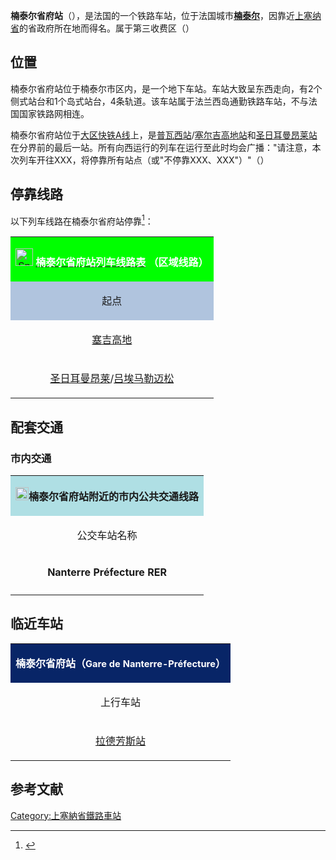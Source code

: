 {{Infobox station
| name          =<!-- 注释出：[[File:RATP.svg|32x32px]] -->楠泰尔省府站<br>{{lang|fr|Gare de Nanterre-Préfecture}} 
| type          = [[法国铁路|法国铁路]]
| image = File:Nanterre-Préfecture - Sortie Carillon 1.jpg
|image_caption = 楠泰尔省府站的进站口
| address       = {{FRA}}[[上塞纳省|上塞纳省]][[楠泰尔|楠泰尔]]
| latd          = 48
| latm          = 53
| lats          = 44
| latNS         = N
| longd         = 2
| longm         = 13
| longs         = 23
| longEW        = E
| operator = <!-- 注释出：[[File:RATP.svg|32x32px]] -->
| coordinates_display = yes
| iso_region    = FR
| line          = 
* [[大区快铁A线|大区快铁A线]]
| platform      = 3
| tracks        = 4
| elevation = 40米
| opened        = 1973年10月1日
| rebuilt =
| status = 使用中
| closed        = 
| passengers= 约467.4万人次<ref>{{Cite web|url=http://data.ratp.fr/explore/dataset/trafic-annuel-entrant-par-station-du-reseau-ferre-2015/table/?sort=-rang&q=nanterre|title=Trafic annuel entrant par station du réseau ferré 2015|accessdate=2016-11-06|author=RATP|date=|language=法语|publisher=RATP Open Data|archive-date=2016-11-06|archive-url=https://web.archive.org/web/20161106185626/http://data.ratp.fr/explore/dataset/trafic-annuel-entrant-par-station-du-reseau-ferre-2015/table/?sort=-rang&q=nanterre|dead-url=no}}</ref>
| pass_year= 2015年
| station_type = 客运车站
| connections = 
* [[RATP公交路网|巴黎城市公共交通]]
* [[file:Noctilie_logo.svg|51x51px]]
| route_map =
| map_locator   = 
| note =
}}

'''楠泰尔省府站'''（{{lang-fr|Gare de Nanterre-Préfecture}}），是法国的一个铁路车站，位于法国城市'''[[楠泰尔|楠泰尔]]'''，因靠近[[上塞纳省|上塞纳省]]的省政府所在地而得名。属于第三收费区（{{lang-fr|Zone 3}}）

==位置==

楠泰尔省府站位于楠泰尔市区内，是一个地下车站。车站大致呈东西走向，有2个侧式站台和1个岛式站台，4条轨道。该车站属于法兰西岛通勤铁路车站，不与法国国家铁路网相连。

楠泰尔省府站位于[[大区快铁A线|大区快铁A线]]上，是[[普瓦西站|普瓦西站]]/[[塞尔吉高地站|塞尔吉高地站]]和[[圣日耳曼昂莱站|圣日耳曼昂莱站]]在分界前的最后一站。所有向西运行的列车在运行至此时均会广播："请注意，本次列车开往XXX，将停靠所有站点（或"不停靠XXX、XXX"）"（{{lang-fr|Attention, Ce train est à direction de XXX, il desservira toutes les gares/il ne desservira pas XXX}}）

== 停靠线路 ==

{{动态列表|最后更新时间：2016年11月6日。本章节内容仅供参考，不排除因施工或罢工而引发的临时性变更。欢迎修正和补充}}

以下列车线路在楠泰尔省府站停靠<ref>{{Cite web|url=https://www.transilien.com/sites/default/files/atoms/files/plan_de_la_ligne_rer_a_pdf_-_330_ko.pdf|title=plan_de_la_ligne_rer_a_pdf_-_330_ko|accessdate=2016-11-06|author=SNCF|date=|language=法语|publisher=Transilien|archive-date=2016-11-06|archive-url=https://web.archive.org/web/20161106191212/https://www.transilien.com/sites/default/files/atoms/files/plan_de_la_ligne_rer_a_pdf_-_330_ko.pdf|dead-url=yes}}</ref>：

{| class="wikitable mw-collapsible"
|colspan="5" style="background:#00FF00" align="center" |[[File:Sncf-logo.svg|28x28px]] '''[https://www.horairetrain.net/horaires-a-nanterreprefecture.html <font color=#FFFFFF>楠泰尔省府站列车线路表</font>] {{Wayback|url=https://www.horairetrain.net/horaires-a-nanterreprefecture.html |date=20170718165910 }} <font color=#FFFFFF>（区域线路）</font>'''
|-
!style="background:#B0C4DE"|起点
!style="background:#B0C4DE"|上一站
!style="background:#B0C4DE"|线路
!style="background:#B0C4DE"|下一站
!style="background:#B0C4DE"|终点
|-
|[[塞尔吉高地站|塞吉高地]]
|[[乌邑-塞纳河畔采石场站|乌邑-塞纳河畔采石场站]]
| rowspan="2"|[[File:RER.svg|16x16px]][[File:Paris_RER_A_icon.svg|16x16px]]
|[[拉德芳斯站|拉德芳斯]]
|[[托尔西站|托尔西]]/[[马恩拉瓦莱-谢西站|马恩拉瓦莱-谢西]]
|-
|[[圣日耳曼昂莱站|圣日耳曼昂莱]]/[[吕埃马勒迈松站|吕埃马勒迈松]]
|[[楠泰尔大学站|楠泰尔大学]]
|[[拉德芳斯站|拉德芳斯]]
|[[布瓦西圣雷热站|布瓦西圣雷热]]
|}

==配套交通==

===市内交通===

{| class="wikitable mw-collapsible" 
|colspan="3" align="center" style="background:#AFDFE4"|[[File:Bus-logo.svg|21x21px]]'''楠泰尔省府站附近的市内公共交通线路'''
|-
!align="center" |公交车站名称
!align="center" |位置
!align="center" |停靠线路<ref>{{Cite web|url=http://www.ratp.fr/informer/pdf/orienter/f_plan.php?fm=pdf&loc=secteur&nompdf=secteur6|title=secteur6|accessdate=2016-11-06|author=RATP|date=|language=法语|publisher=RATP|archive-date=2017-06-08|archive-url=https://web.archive.org/web/20170608003749/http://www.ratp.fr/informer/pdf/orienter/f_plan.php?fm=pdf&loc=secteur&nompdf=secteur6|dead-url=no}}</ref>
|-
|'''Nanterre Préfecture RER'''
|楠泰尔省府站东侧
|
* [[RATP公交路网|巴黎城市公共交通]]<span style="font-size:small">
** 160路：楠泰尔省府站 ↔ [[塞夫尔桥站|塞夫尔桥站]]
** 163路：[[尚佩雷门站|尚佩雷门站]] ↔ [[吕埃马勒迈松|吕埃马勒迈松]]-吕埃城
** 259路：[[楠泰尔|楠泰尔]]-阿那托勒弗朗斯 ↔ [[圣日耳曼昂莱站|圣日耳曼昂莱站]]
** 560路{{noteTag|name=noteA}}：人权 ↔ 平田-罗谢
</span>
* [[file:Noctilie_logo.svg|51x51px]]<span style="font-size:small">
** N53路：[[巴黎圣拉扎尔站|巴黎圣拉扎尔站]] ↔ [[楠泰尔大学站|楠泰尔大学站]]
</span>
|-
|colspan="3" style="background:#FFFFFF"|{{noteFoot|1=
{{noteTag|name=noteA|1=周日及节假日停运}}
}}
|}

==临近车站==

{|class="wikitable mw-collapsible" style="margin: 0 auto; width:42em;"
|colspan="3"  style="background:#082567" align="center"|<font color=#FFFFFF>'''楠泰尔省府站（<span style="font-size:11pt;">Gare de Nanterre-Préfecture</span>）'''</font>
|-
!上行车站
!线路
!下行车站
|-
|align="center" rowspan="2"|[[拉德芳斯站|拉德芳斯站]]
|align="center" rowspan="2"|'''[[大区快铁A线|大区快铁A线]]'''
|align="center" |[[楠泰尔大学站|楠泰尔大学站]]
|-
|align="center" |[[乌邑-塞纳河畔采石场站|乌邑-塞纳河畔采石场站]]
|}

== 参考文献 ==
{{Reflist}}

{{RER A}}
[[Category:上塞納省鐵路車站|Category:上塞納省鐵路車站]]